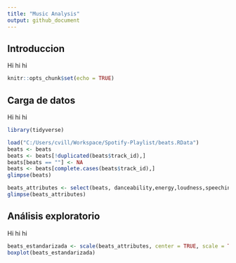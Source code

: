 ```yaml
---
title: "Music Analysis"
output: github_document
---
```


## Introduccion

Hi hi hi

```r
knitr::opts_chunk$set(echo = TRUE)
```

## Carga de datos

Hi hi hi

```r
library(tidyverse)
```

```r
load("C:/Users/cvill/Workspace/Spotify-Playlist/beats.RData")
beats <- beats
beats <- beats[!duplicated(beats$track_id),]
beats[beats == ""] <- NA
beats <- beats[complete.cases(beats$track_id),]
glimpse(beats)
```

```r
beats_attributes <- select(beats, danceability,energy,loudness,speechiness,acousticness,instrumentalness,liveness,valence,tempo)
glimpse(beats_attributes)
```

## Análisis exploratorio

Hi hi hi

```r
beats_estandarizada <- scale(beats_attributes, center = TRUE, scale = TRUE)
boxplot(beats_estandarizada)
```

